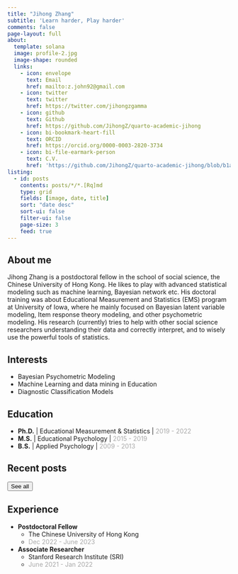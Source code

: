 ```yaml
---
title: "Jihong Zhang"
subtitle: 'Learn harder, Play harder'
comments: false
page-layout: full
about:
  template: solana
  image: profile-2.jpg
  image-shape: rounded
  links:
    - icon: envelope
      text: Email
      href: mailto:z.john92@gmail.com
    - icon: twitter
      text: twitter
      href: https://twitter.com/jihongzgamma
    - icon: github
      text: Github
      href: https://github.com/JihongZ/quarto-academic-jihong
    - icon: bi-bookmark-heart-fill
      text: ORCID
      href: https://orcid.org/0000-0003-2820-3734
    - icon: bi-file-earmark-person
      text: C.V.
      href: 'https://github.com/JihongZ/quarto-academic-jihong/blob/b1a0f9727cdcbf9bd1b2f7a95baa17c2bf49ebd8/Curriculum_Vitae.pdf'
listing:
  - id: posts
    contents: posts/*/*.[Rq]md
    type: grid
    fields: [image, date, title]
    sort: "date desc"
    sort-ui: false
    filter-ui: false
    page-size: 3
    feed: true
---
```


## About me

Jihong Zhang is a postdoctoral fellow in the school of social science, the Chinese University of Hong Kong. He likes to play with advanced statistical modeling such as machine learning, Bayesian network etc. His doctoral training was about Educational Measurement and Statistics (EMS) program at University of Iowa, where he mainly focused on Bayesian latent variable modeling, Item response theory modeling, and other psychometric modeling. His research (currently) tries to help with other social science researchers understanding their data and correctly interpret, and to wisely use the powerful tools of statistics.

## Interests

-   Bayesian Psychometric Modeling
-   Machine Learning and data mining in Education
-   Diagnostic Classification Models

## Education

-   **Ph.D.** \| Educational Measurement & Statistics \| [2019 - 2022]{style="color:darkgrey;"}
-   **M.S.** \| Educational Psychology \| [2015 - 2019]{style="color:darkgrey;"}
-   **B.S.** \| Applied Psychology \| [2009 - 2013]{#date style="color:darkgrey;"}

## Recent posts

::: {#posts}
:::

<a href="../posts/index.html"><button type="button" class="btn btn-primary float-end btn-sm">See all</button></a>

## Experience

-   **Postdoctoral Fellow**
    -   The Chinese University of Hong Kong 
    -   [Dec 2022 - June 2023]{style="color:darkgrey;"}
-   **Associate Researcher**
    -   Stanford Research Institute (SRI)
    -   [June 2021 - Jan 2022]{style="color:darkgrey;"}
